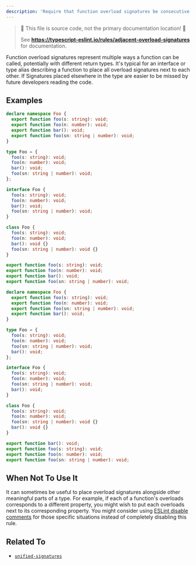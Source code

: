 ```yaml
---
description: 'Require that function overload signatures be consecutive.'
---
```



> 🛑 This file is source code, not the primary documentation location! 🛑
>
> See **https://typescript-eslint.io/rules/adjacent-overload-signatures** for documentation.

Function overload signatures represent multiple ways a function can be called, potentially with different return types.
It's typical for an interface or type alias describing a function to place all overload signatures next to each other.
If Signatures placed elsewhere in the type are easier to be missed by future developers reading the code.

## Examples

<Tabs>
<TabItem value="❌ Incorrect">

```ts
declare namespace Foo {
  export function foo(s: string): void;
  export function foo(n: number): void;
  export function bar(): void;
  export function foo(sn: string | number): void;
}

type Foo = {
  foo(s: string): void;
  foo(n: number): void;
  bar(): void;
  foo(sn: string | number): void;
};

interface Foo {
  foo(s: string): void;
  foo(n: number): void;
  bar(): void;
  foo(sn: string | number): void;
}

class Foo {
  foo(s: string): void;
  foo(n: number): void;
  bar(): void {}
  foo(sn: string | number): void {}
}

export function foo(s: string): void;
export function foo(n: number): void;
export function bar(): void;
export function foo(sn: string | number): void;
```

</TabItem>
<TabItem value="✅ Correct">

```ts
declare namespace Foo {
  export function foo(s: string): void;
  export function foo(n: number): void;
  export function foo(sn: string | number): void;
  export function bar(): void;
}

type Foo = {
  foo(s: string): void;
  foo(n: number): void;
  foo(sn: string | number): void;
  bar(): void;
};

interface Foo {
  foo(s: string): void;
  foo(n: number): void;
  foo(sn: string | number): void;
  bar(): void;
}

class Foo {
  foo(s: string): void;
  foo(n: number): void;
  foo(sn: string | number): void {}
  bar(): void {}
}

export function bar(): void;
export function foo(s: string): void;
export function foo(n: number): void;
export function foo(sn: string | number): void;
```

</TabItem>
</Tabs>

## When Not To Use It

It can sometimes be useful to place overload signatures alongside other meaningful parts of a type.
For example, if each of a function's overloads corresponds to a different property, you might wish to put each overloads next to its corresponding property.
You might consider using [ESLint disable comments](https://eslint.org/docs/latest/use/configure/rules#using-configuration-comments-1) for those specific situations instead of completely disabling this rule.

## Related To

- [`unified-signatures`](./unified-signatures.mdx)
